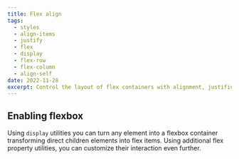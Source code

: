 ```yaml
---
title: Flex align
tags:
  - styles
  - align-items
  - justify
  - flex
  - display
  - flex-row
  - flex-column
  - align-self
date: 2022-11-28
excerpt: Control the layout of flex containers with alignment, justification and more with responsive flexbox utilities.
---
```


## Enabling flexbox

Using `display` utilities you can turn any element into a flexbox container transforming direct children elements into flex items. Using additional flex property utilities, you can customize their interaction even further.